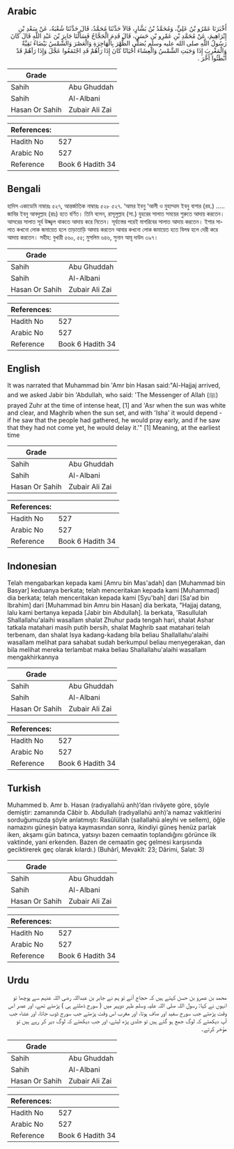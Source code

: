 ## Arabic


<div dir="rtl" lang="ar" style={{fontSize:'larger',backgroundColor:'#f8f9fa',padding:20}}>
أَخْبَرَنَا عَمْرُو بْنُ عَلِيٍّ، وَمُحَمَّدُ بْنُ بَشَّارٍ، قَالاَ حَدَّثَنَا مُحَمَّدٌ، قَالَ حَدَّثَنَا شُعْبَةُ، عَنْ سَعْدِ بْنِ إِبْرَاهِيمَ، عَنْ مُحَمَّدِ بْنِ عَمْرِو بْنِ حَسَنٍ، قَالَ قَدِمَ الْحَجَّاجُ فَسَأَلْنَا جَابِرَ بْنَ عَبْدِ اللَّهِ قَالَ كَانَ رَسُولُ اللَّهِ صلى الله عليه وسلم يُصَلِّي الظُّهْرَ بِالْهَاجِرَةِ وَالْعَصْرَ وَالشَّمْسُ بَيْضَاءُ نَقِيَّةٌ وَالْمَغْرِبَ إِذَا وَجَبَتِ الشَّمْسُ وَالْعِشَاءَ أَحْيَانًا كَانَ إِذَا رَآهُمْ قَدِ اجْتَمَعُوا عَجَّلَ وَإِذَا رَآهُمْ قَدْ أَبْطَئُوا أَخَّرَ ‏.‏
</div>
<div style={{backgroundColor:'#f8f9fa',padding:20, marginBottom: 10}}><table> <thead> <tr> <th>Grade</th> <th></th> </tr> </thead> <tbody> <tr><td>Sahih</td><td>Abu Ghuddah</td></tr><tr><td>Sahih</td><td>Al-Albani</td></tr><tr><td>Hasan Or Sahih</td><td>Zubair Ali Zai</td></tr></tbody></table><table> <thead> <tr> <th>References:</th> <th></th> </tr> </thead> <tbody><tr><td>Hadith No</td><td>527</td></tr><tr><td>Arabic No</td><td>527</td></tr><tr><td>Reference</td><td>Book 6 Hadith 34</td></tr></tbody></table></div>

## Bengali


<div dir="ltr" lang="bn" style={{fontSize:'larger',backgroundColor:'#f8f9fa',padding:20}}>
হাদিস একাডেমি নাম্বারঃ ৫২৭, আন্তর্জাতিক নাম্বারঃ ৫২৮ ৫২৭. ‘আমর ইবনু ‘আলী ও মুহাম্মাদ ইবনু বাশার (রহ.) ..... জাবির ইবনু আবদুল্লাহ (রাঃ) হতে বর্ণিত। তিনি বলেন, রাসূলুল্লাহ (সা.) যুহরের সালাত সময়ের শুরুতে আদায় করতেন। আসরের সালাত সূর্য উজ্জ্বল থাকতে আদায় করে নিতেন। সূর্যাস্তের পরেই মাগরিবের সালাত আদায় করতেন। ইশার সালাত কখনো লোক জমায়েত হলে তাড়াতাড়ি আদায় করতেন আবার কখনো লোক জমায়েত হতে বিলম্ব হলে দেরী করে আদায় করতেন। সহীহ: বুখারী ৫৬০, ৫৫; মুসলিম ৬৪৬, সুনান আবূ দাউদ ৩৯৭।
</div>
<div style={{backgroundColor:'#f8f9fa',padding:20, marginBottom: 10}}><table> <thead> <tr> <th>Grade</th> <th></th> </tr> </thead> <tbody> <tr><td>Sahih</td><td>Abu Ghuddah</td></tr><tr><td>Sahih</td><td>Al-Albani</td></tr><tr><td>Hasan Or Sahih</td><td>Zubair Ali Zai</td></tr></tbody></table><table> <thead> <tr> <th>References:</th> <th></th> </tr> </thead> <tbody><tr><td>Hadith No</td><td>527</td></tr><tr><td>Arabic No</td><td>527</td></tr><tr><td>Reference</td><td>Book 6 Hadith 34</td></tr></tbody></table></div>

## English


<div dir="ltr" lang="en" style={{fontSize:'larger',backgroundColor:'#f8f9fa',padding:20}}>
It was narrated that Muhammad bin 'Amr bin Hasan said:"Al-Hajjaj arrived, and we asked Jabir bin 'Abdullah, who said: 'The Messenger of Allah (ﷺ) prayed Zuhr at the time of intense heat, [1] and 'Asr when the sun was white and clear, and Maghrib when the sun set, and with 'Isha' it would depend - if he saw that the people had gathered, he would pray early, and if he saw that they had not come yet, he would delay it.'" [1] Meaning, at the earliest time
</div>
<div style={{backgroundColor:'#f8f9fa',padding:20, marginBottom: 10}}><table> <thead> <tr> <th>Grade</th> <th></th> </tr> </thead> <tbody> <tr><td>Sahih</td><td>Abu Ghuddah</td></tr><tr><td>Sahih</td><td>Al-Albani</td></tr><tr><td>Hasan Or Sahih</td><td>Zubair Ali Zai</td></tr></tbody></table><table> <thead> <tr> <th>References:</th> <th></th> </tr> </thead> <tbody><tr><td>Hadith No</td><td>527</td></tr><tr><td>Arabic No</td><td>527</td></tr><tr><td>Reference</td><td>Book 6 Hadith 34</td></tr></tbody></table></div>

## Indonesian


<div dir="ltr" lang="id" style={{fontSize:'larger',backgroundColor:'#f8f9fa',padding:20}}>
Telah mengabarkan kepada kami [Amru bin Mas'adah] dan [Muhammad bin Basyar] keduanya berkata; telah menceritakan kepada kami [Muhammad] dia berkata; telah menceritakan kepada kami [Syu'bah] dari [Sa'ad bin Ibrahim] dari [Muhammad bin Amru bin Hasan] dia berkata, "Hajjaj datang, lalu kami bertanya kepada [Jabir bin Abdullah]. Ia berkata, 'Rasullulah Shallallahu'alaihi wasallam shalat Zhuhur pada tengah hari, shalat Ashar tatkala matahari masih putih bersih, shalat Maghrib saat matahari telah terbenam, dan shalat Isya kadang-kadang bila beliau Shallallahu'alaihi wasallam melihat para sahabat sudah berkumpul beliau menyegerakan, dan bila melihat mereka terlambat maka beliau Shallallahu'alaihi wasallam mengakhirkannya
</div>
<div style={{backgroundColor:'#f8f9fa',padding:20, marginBottom: 10}}><table> <thead> <tr> <th>Grade</th> <th></th> </tr> </thead> <tbody> <tr><td>Sahih</td><td>Abu Ghuddah</td></tr><tr><td>Sahih</td><td>Al-Albani</td></tr><tr><td>Hasan Or Sahih</td><td>Zubair Ali Zai</td></tr></tbody></table><table> <thead> <tr> <th>References:</th> <th></th> </tr> </thead> <tbody><tr><td>Hadith No</td><td>527</td></tr><tr><td>Arabic No</td><td>527</td></tr><tr><td>Reference</td><td>Book 6 Hadith 34</td></tr></tbody></table></div>

## Turkish


<div dir="ltr" lang="tr" style={{fontSize:'larger',backgroundColor:'#f8f9fa',padding:20}}>
Muhammed b. Amr b. Hasan (radıyallahü anh)’dan rivâyete göre, şöyle demiştir: zamanında Câbir b. Abdullah (radıyallahü anh)’a namaz vakitlerini sorduğumuzda şöyle anlatmıştı: Rasûlüllah (sallallahü aleyhi ve sellem), öğle namazını güneşin batıya kaymasından sonra, ikindiyi güneş henüz parlak iken, akşamı gün batınca, yatsıyı bazen cemaatin toplandığını görünce ilk vaktinde, yani erkenden. Bazen de cemaatin geç gelmesi karşısında geciktirerek geç olarak kılardı.) (Buhârî, Mevakît: 23; Dârimi, Salat: 3)
</div>
<div style={{backgroundColor:'#f8f9fa',padding:20, marginBottom: 10}}><table> <thead> <tr> <th>Grade</th> <th></th> </tr> </thead> <tbody> <tr><td>Sahih</td><td>Abu Ghuddah</td></tr><tr><td>Sahih</td><td>Al-Albani</td></tr><tr><td>Hasan Or Sahih</td><td>Zubair Ali Zai</td></tr></tbody></table><table> <thead> <tr> <th>References:</th> <th></th> </tr> </thead> <tbody><tr><td>Hadith No</td><td>527</td></tr><tr><td>Arabic No</td><td>527</td></tr><tr><td>Reference</td><td>Book 6 Hadith 34</td></tr></tbody></table></div>

## Urdu


<div dir="rtl" lang="ur" style={{fontSize:'larger',backgroundColor:'#f8f9fa',padding:20}}>
محمد بن عمرو بن حسن کہتے ہیں کہ حجاج آئے تو ہم نے جابر بن عبداللہ رضی اللہ عنہم سے پوچھا تو انہوں نے کہا: رسول اللہ صلی اللہ علیہ وسلم ظہر دوپہر میں ( سورج ڈھلتے ہی ) پڑھتے تھے، اور عصر اس وقت پڑھتے جب سورج سفید اور صاف ہوتا، اور مغرب اس وقت پڑھتے جب سورج ڈوب جاتا، اور عشاء جب آپ دیکھتے کہ لوگ جمع ہو گئے ہیں تو جلدی پڑھ لیتے، اور جب دیکھتے کہ لوگ دیر کر رہے ہیں تو مؤخر کرتے۔
</div>
<div style={{backgroundColor:'#f8f9fa',padding:20, marginBottom: 10}}><table> <thead> <tr> <th>Grade</th> <th></th> </tr> </thead> <tbody> <tr><td>Sahih</td><td>Abu Ghuddah</td></tr><tr><td>Sahih</td><td>Al-Albani</td></tr><tr><td>Hasan Or Sahih</td><td>Zubair Ali Zai</td></tr></tbody></table><table> <thead> <tr> <th>References:</th> <th></th> </tr> </thead> <tbody><tr><td>Hadith No</td><td>527</td></tr><tr><td>Arabic No</td><td>527</td></tr><tr><td>Reference</td><td>Book 6 Hadith 34</td></tr></tbody></table></div>